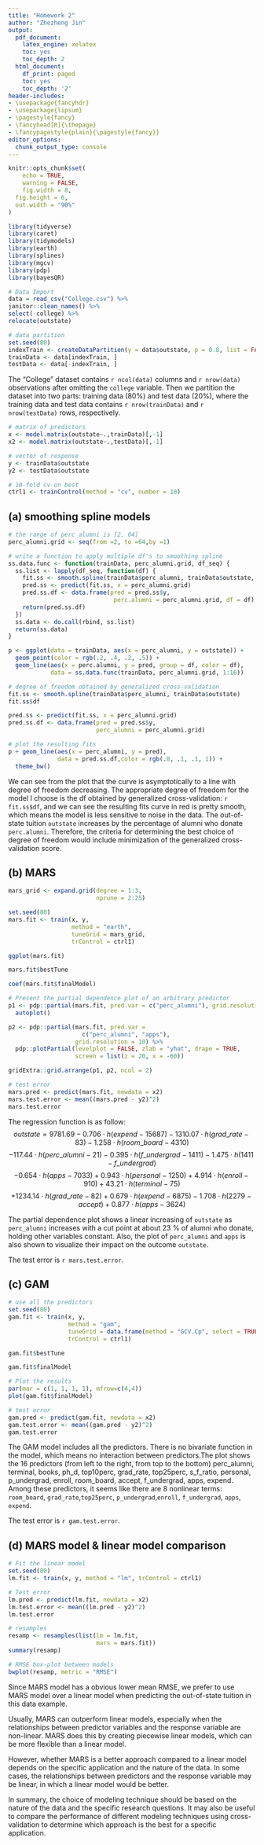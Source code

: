 ```yaml
---
title: "Homework 2"
author: "Zhezheng Jin"
output:
  pdf_document:
    latex_engine: xelatex
    toc: yes
    toc_depth: 2
  html_document:
    df_print: paged
    toc: yes
    toc_depth: '2'
header-includes:
- \usepackage{fancyhdr}
- \usepackage{lipsum}
- \pagestyle{fancy}
- \fancyhead[R]{\thepage}
- \fancypagestyle{plain}{\pagestyle{fancy}}
editor_options: 
  chunk_output_type: console
--- 
```


\newpage

```r
knitr::opts_chunk$set(
	echo = TRUE,
	warning = FALSE,
	fig.width = 8, 
  fig.height = 6,
  out.width = "90%"
)
```

```r
library(tidyverse)
library(caret)
library(tidymodels)
library(earth)
library(splines)
library(mgcv)
library(pdp)
library(bayesQR)
```

```r
# Data Import
data = read_csv("College.csv") %>%
janitor::clean_names() %>%
select(-college) %>%
relocate(outstate)

# data partition
set.seed(80)
indexTrain <- createDataPartition(y = data$outstate, p = 0.8, list = FALSE)
trainData <- data[indexTrain, ]
testData <- data[-indexTrain, ]
```

The "College" dataset contains `r ncol(data)` columns and `r nrow(data)` observations after omitting the `college` variable. Then we partition the dataset into two parts: training data (80%) and test data (20%), where the training data and test data contains `r nrow(trainData)` and `r nrow(testData)` rows, respectively.

```r
# matrix of predictors 
x <- model.matrix(outstate~.,trainData)[,-1]
x2 <- model.matrix(outstate~.,testData)[,-1]

# vector of response
y <- trainData$outstate
y2 <- testData$outstate

# 10-fold cv on best
ctrl1 <- trainControl(method = "cv", number = 10)
```


## (a)  smoothing spline models 

```r
# the range of perc_alumni is [2, 64]
perc_alumni.grid <- seq(from =2, to =64,by =1)

# write a function to apply multiple df's to smoothing spline
ss.data.func <- function(trainData, perc_alumni.grid, df_seq) {
  ss.list <- lapply(df_seq, function(df) {
    fit.ss <- smooth.spline(trainData$perc_alumni, trainData$outstate, df = df)
    pred.ss <- predict(fit.ss, x = perc_alumni.grid)
    pred.ss.df <- data.frame(pred = pred.ss$y,
                              perc.alumni = perc_alumni.grid, df = df)
    return(pred.ss.df)
  })
  ss.data <- do.call(rbind, ss.list)
  return(ss.data)
}

p <- ggplot(data = trainData, aes(x = perc_alumni, y = outstate)) +
  geom_point(color = rgb(.2, .4, .2, .5)) +
  geom_line(aes(x = perc.alumni, y = pred, group = df, color = df),
            data = ss.data.func(trainData, perc_alumni.grid, 1:16))

# degree of freedom obtained by generalized cross-validation
fit.ss <- smooth.spline(trainData$perc_alumni, trainData$outstate)
fit.ss$df

pred.ss <- predict(fit.ss, x = perc_alumni.grid)
pred.ss.df <- data.frame(pred = pred.ss$y,
                         perc_alumni = perc_alumni.grid)

# plot the resulting fits
p + geom_line(aes(x = perc_alumni, y = pred), 
              data = pred.ss.df,color = rgb(.8, .1, .1, 1)) + 
  theme_bw()
```

We can see from the plot that the curve is asymptotically to a line with degree of freedom decreasing.  The appropriate degree of freedom for the model I choose is the df obtained by generalized cross-validation: `r fit.ss$df`, and we can see the resulting fits curve in red is pretty smooth, which means the model is less sensitive to noise in the data. The out-of-state tuition `outstate` increases by the percentage of alumni who donate `perc.alumni`. Therefore, the criteria for determining the best choice of degree of freedom would include minimization of the generalized cross-validation score. 

## (b)  MARS

```r
mars_grid <- expand.grid(degree = 1:3,
                         nprune = 2:25)

set.seed(80)
mars.fit <- train(x, y,
                  method = "earth",
                  tuneGrid = mars_grid,
                  trControl = ctrl1)

ggplot(mars.fit)

mars.fit$bestTune

coef(mars.fit$finalModel)

# Present the partial dependence plot of an arbitrary predictor
p1 <- pdp::partial(mars.fit, pred.var = c("perc_alumni"), grid.resolution = 10) %>%
  autoplot()

p2 <- pdp::partial(mars.fit, pred.var =
                     c("perc_alumni", "apps"), 
                   grid.resolution = 10) %>%
  pdp::plotPartial(levelplot = FALSE, zlab = "yhat", drape = TRUE, 
                   screen = list(z = 20, x = -60))

gridExtra::grid.arrange(p1, p2, ncol = 2)

# test error
mars.pred <- predict(mars.fit, newdata = x2)
mars.test.error <- mean((mars.pred - y2)^2)
mars.test.error
```

The regression function is as follow:
$$ outstate = 9781.69 - 0.706 \cdot h(expend - 15687) - 1310.07 \cdot h(grad\_rate - 83) - 1.258 \cdot h(room\_board - 4310) $$
$$- 117.44 \cdot h(perc\_alumni - 21) - 0.395 \cdot h(f\_undergrad - 1411) - 1.475 \cdot h(1411 - f\_undergrad) $$
$$ - 0.654 \cdot h(apps - 7033) + 0.943 \cdot h(personal - 1250) + 4.914 \cdot h(enroll - 910) + 43.21 \cdot h(terminal - 75) $$
$$ + 1234.14 \cdot h(grad\_rate - 82) + 0.679 \cdot h(expend - 6875) - 1.708 \cdot h(2279 - accept) + 0.877 \cdot h(apps - 3624) $$

The partial dependence plot shows a linear increasing of `outstate` as `perc_alumni` increases with a cut point at about 23 % of alumni who donate, holding other variables constant. Also, the plot of `perc_alumni` and `apps` is also shown to visualize their impact on the outcome `outstate`. 

The test error is `r mars.test.error`.

## (c)  GAM

```r
# use all the predictors
set.seed(80)
gam.fit <- train(x, y,
                 method = "gam",
                 tuneGrid = data.frame(method = "GCV.Cp", select = TRUE),
                 trControl = ctrl1)

gam.fit$bestTune

gam.fit$finalModel

# Plot the results
par(mar = c(1, 1, 1, 1), mfrow=c(4,4))
plot(gam.fit$finalModel)

# test error
gam.pred <- predict(gam.fit, newdata = x2)
gam.test.error <- mean((gam.pred - y2)^2)
gam.test.error
```

The GAM model includes all the predictors. There is no bivariate function in the model, which means no interaction between predictors.The plot shows the 16 predictors (from left to the right, from top to the bottom) perc_alumni, terminal, books, ph_d, top10perc, grad_rate, top25perc, s_f_ratio, personal, p_undergrad, enroll, room_board, accept, f_undergrad, apps, expend. Among these predictors, it seems like there are 8 nonlinear terms: `room_board`, `grad_rate`,`top25perc`,  `p_undergrad`,`enroll`, `f_undergrad`, `apps`, `expend`.  

The test error is `r gam.test.error`.

## (d) MARS model & linear model comparison

```r
# Fit the linear model
set.seed(80)
lm.fit <- train(x, y, method = "lm", trControl = ctrl1)

# Test error
lm.pred <- predict(lm.fit, newdata = x2)
lm.test.error <- mean((lm.pred - y2)^2)
lm.test.error

# resamples
resamp <- resamples(list(lm = lm.fit,
                         mars = mars.fit))
summary(resamp)

# RMSE box-plot between models
bwplot(resamp, metric = "RMSE")
```

Since MARS model has a obvious lower mean RMSE, we prefer to use MARS model over a linear model when predicting the out-of-state tuition in this data example. 

Usually, MARS can outperform linear models, especially when the relationships between predictor variables and the response variable are non-linear. MARS does this by creating piecewise linear models, which can be more flexible than a linear model.

However, whether MARS is a better approach compared to a linear model depends on the specific application and the nature of the data. In some cases, the relationships between predictors and the response variable may be linear, in which a linear model would be better.

In summary, the choice of modeling technique should be based on the nature of the data and the specific research questions. It may also be useful to compare the performance of different modeling techniques using cross-validation to determine which approach is the best for a specific application.



